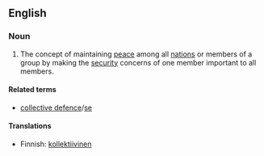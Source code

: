 {{wikipedia}}
==English==

===Noun===
{{en-noun|-}}

# The concept of maintaining [[peace]] among all [[nation]]s or members of a group by making the [[security]] concerns of one member important to all members.

====Related terms====
* [[collective defence]]/[[collective defense|se]]

====Translations====
{{trans-top|concept of maintaining peace among all nations or members of a group}}
* Finnish: [[kollektiivinen]] {{t+|fi|turvallisuus}}
{{trans-mid}}
{{trans-bottom}}